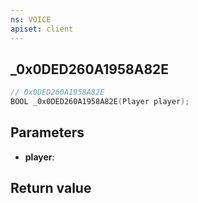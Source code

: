 ```yaml
---
ns: VOICE
apiset: client
---
```

## _0x0DED260A1958A82E

```c
// 0x0DED260A1958A82E
BOOL _0x0DED260A1958A82E(Player player);
```


## Parameters
* **player**:

## Return value